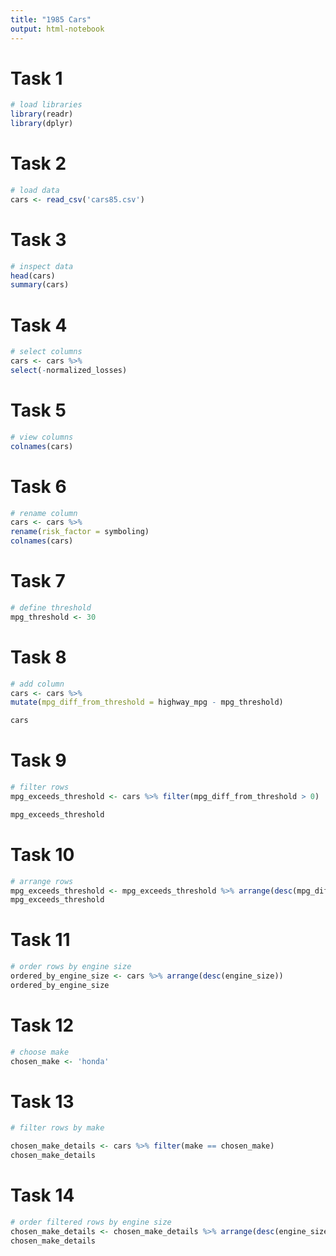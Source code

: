 ```yaml
---
title: "1985 Cars"
output: html-notebook
---
```


# Task 1
```r
# load libraries
library(readr)
library(dplyr)

```
# Task 2
```r
# load data
cars <- read_csv('cars85.csv')
```
# Task 3
```r
# inspect data
head(cars)
summary(cars)

```
# Task 4
```r
# select columns
cars <- cars %>%
select(-normalized_losses)


```
# Task 5
```r
# view columns
colnames(cars)
```
# Task 6
```r
# rename column
cars <- cars %>%
rename(risk_factor = symboling)
colnames(cars)


```
# Task 7
```r
# define threshold
mpg_threshold <- 30
```
# Task 8
```r
# add column
cars <- cars %>%
mutate(mpg_diff_from_threshold = highway_mpg - mpg_threshold)

cars

```
# Task 9
```r
# filter rows
mpg_exceeds_threshold <- cars %>% filter(mpg_diff_from_threshold > 0)

mpg_exceeds_threshold

```
# Task 10
```r
# arrange rows
mpg_exceeds_threshold <- mpg_exceeds_threshold %>% arrange(desc(mpg_diff_from_threshold))
mpg_exceeds_threshold

```
# Task 11
```r
# order rows by engine size
ordered_by_engine_size <- cars %>% arrange(desc(engine_size))
ordered_by_engine_size
```
# Task 12
```r
# choose make
chosen_make <- 'honda'
```
# Task 13
```r
# filter rows by make

chosen_make_details <- cars %>% filter(make == chosen_make)
chosen_make_details


```
# Task 14
```r
# order filtered rows by engine size
chosen_make_details <- chosen_make_details %>% arrange(desc(engine_size))
chosen_make_details


```